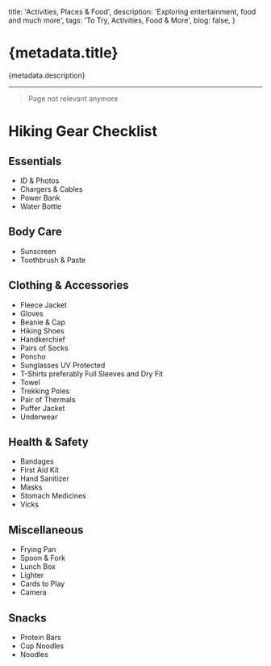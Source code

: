 
  title: 'Activities, Places & Food',
  description: 'Exploring entertainment, food and much more',
  tags: 'To Try, Activities, Food & More',
  blog: false,
}

# {metadata.title}

{metadata.description}

---

> Page not relevant anymore

# Hiking Gear Checklist

## Essentials

- ID & Photos
- Chargers & Cables
- Power Bank
- Water Bottle

## Body Care

- Sunscreen
- Toothbrush & Paste

## Clothing & Accessories

- Fleece Jacket
- Gloves
- Beanie & Cap
- Hiking Shoes
- Handkerchief
- Pairs of Socks
- Poncho
- Sunglasses UV Protected
- T-Shirts preferably Full Sleeves and Dry Fit
- Towel
- Trekking Poles
- Pair of Thermals
- Puffer Jacket
- Underwear

## Health & Safety

- Bandages
- First Aid Kit
- Hand Sanitizer
- Masks
- Stomach Medicines
- Vicks

## Miscellaneous

- Frying Pan
- Spoon & Fork
- Lunch Box
- Lighter
- Cards to Play
- Camera

## Snacks

- Protein Bars
- Cup Noodles
- Noodles
